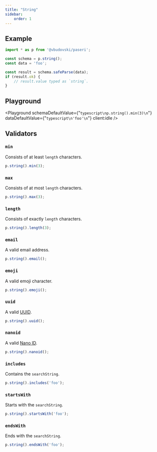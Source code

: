 ```yaml
---
title: "String"
sidebar:
    order: 1
---
```



## Example

```typescript
import * as p from '@vbudovski/paseri';

const schema = p.string();
const data = 'foo';

const result = schema.safeParse(data);
if (result.ok) {
    // result.value typed as `string`.
}
```

## Playground

<Playground
    schemaDefaultValue={"```typescript\np.string().min(3)\n```"}
    dataDefaultValue={"```typescript\n'foo'\n```"}
    client:idle
/>

## Validators

### `min`

Consists of at least `length` characters.

```typescript
p.string().min(3);
```

### `max`

Consists of at most `length` characters.

```typescript
p.string().max(3);
```

### `length`

Consists of exactly `length` characters.

```typescript
p.string().length(3);
```

### `email`

A valid email address.

```typescript
p.string().email();
```

### `emoji`

A valid emoji character.

```typescript
p.string().emoji();
```

### `uuid`

A valid [UUID](https://en.wikipedia.org/wiki/Universally_unique_identifier).

```typescript
p.string().uuid();
```

### `nanoid`

A valid [Nano ID](https://github.com/ai/nanoid).

```typescript
p.string().nanoid();
```

### `includes`

Contains the `searchString`.

```typescript
p.string().includes('foo');
```

### `startsWith`

Starts with the `searchString`.

```typescript
p.string().startsWith('foo');
```

### `endsWith`

Ends with the `searchString`.

```typescript
p.string().endsWith('foo');
```
